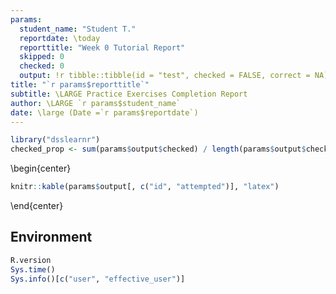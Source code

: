 ```yaml
---
params:
  student_name: "Student T."
  reportdate: \today
  reporttitle: "Week 0 Tutorial Report"
  skipped: 0
  checked: 0
  output: !r tibble::tibble(id = "test", checked = FALSE, correct = NA)
title: "`r params$reporttitle`"
subtitle: \LARGE Practice Exercises Completion Report
author: \LARGE `r params$student_name` 
date: \large (Date =`r params$reportdate`)
---
```


```r
library("dsslearnr")
checked_prop <- sum(params$output$checked) / length(params$output$checked)
```

\vspace{.3cm}
\begin{center}
\large Total Number of Exercises Attempted: `r length(params$output$attempted)` 
\end{center}
\vspace{.5cm}

\begin{center}
```r
knitr::kable(params$output[, c("id", "attempted")], "latex")
```
\end{center}

\newpage
## Environment

```r
R.version
Sys.time()
Sys.info()[c("user", "effective_user")]
```
